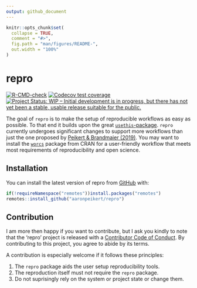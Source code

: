 ```yaml
---
output: github_document
---
```


<!-- README.md is generated from README.Rmd. Please edit that file -->

```r
knitr::opts_chunk$set(
  collapse = TRUE,
  comment = "#>",
  fig.path = "man/figures/README-",
  out.width = "100%"
)
```

# repro

<!-- badges: start -->
[![R-CMD-check](https://github.com/aaronpeikert/repro/workflows/R-CMD-check/badge.svg)](https://github.com/aaronpeikert/repro/actions)
[![Codecov test coverage](https://codecov.io/gh/aaronpeikert/repro/branch/master/graph/badge.svg)](https://codecov.io/gh/aaronpeikert/repro?branch=master)
[![Project Status: WIP – Initial development is in progress, but there has not yet been a stable, usable release suitable for the public.](https://www.repostatus.org/badges/latest/wip.svg)](https://www.repostatus.org/#wip)
<!-- badges: end -->

The goal of `repro` is to make the setup of reproducible workflows as easy as possible. To that end it builds upon the great [`usethis`-package](https://github.com/r-lib/usethis). `repro` currently undergoes significant changes to support more workflows than just the one proposed by [Peikert & Brandmaier (2019)](https://psyarxiv.com/8xzqy/). You may want to install the [`worcs`](https://github.com/cjvanlissa/worcs) package from CRAN for a user-friendly workflow that meets most requirements of reproducibility and open science.

## Installation

You can install the latest version of repro from [GitHub](https://github.com/aaronpeikert/repro) with:

``` r
if(!requireNamespace("remotes"))install.packages("remotes")
remotes::install_github("aaronpeikert/repro")
```

## Contribution

I am more then happy if you want to contribute, but I ask you kindly to note that the 'repro' project is released with a [Contributor Code of Conduct](CODE_OF_CONDUCT.md). By contributing to this project, you agree to abide by its terms.

A contribution is especially welcome if it follows these principles:

1. The `repro` package aids the user setup reproducibility tools.
2. The reproduction itself must not require the `repro` package.
3. Do not suprisingly rely on the system or project state or change them.
